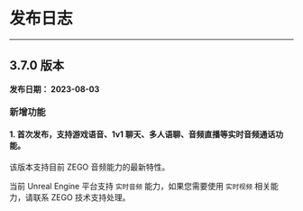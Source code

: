 <style>
.hthree{
    margin: 24px 0 20px !important;
    font-size: 16px !important;
    color: #232427 !important;
    font-weight: 600 !important;
    line-height: 1 !important;
    font-family: "PingFangSC-Medium";
}

</style>

# 发布日志

- - -

<!-- Zego-Split-Line Do Not Remove Me -->

## 3.7.0 版本

**发布日期： 2023-08-03** 


<p class="hthree">新增功能</p>

#### 1. 首次发布，支持游戏语音、1v1 聊天、多人语聊、音频直播等实时音频通话功能。

该版本支持目前 ZEGO 音频能力的最新特性。

<div class="mk-warning">

当前 Unreal Engine 平台支持 `实时音频` 能力，如果您需要使用 `实时视频` 相关能力，请联系 ZEGO 技术支持处理。
</div>
